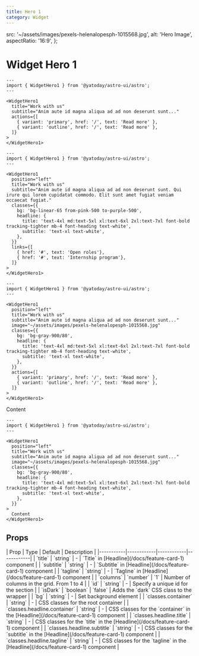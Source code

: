 ```yaml
---
title: Hero 1
category: Widget
---
```



  src: '~/assets/images/pexels-helenalopesph-1015568.jpg',
  alt: 'Hero Image',
  aspectRatio: '16:9',
};

# Widget Hero 1

<Demo title="">
  <WidgetHero1
    title="Work with us"
    subtitle="Anim aute id magna aliqua ad ad non deserunt sunt. Qui irure qui lorem cupidatat commodo. Elit sunt amet fugiat veniam occaecat fugiat."
    actions={[
      { variant: 'primary', href: '/', text: 'Read more' },
      { variant: 'outline', href: '/', text: 'Read more' },
    ]}
  >
  </WidgetHero1>
</Demo>

```astro
---
import { WidgetHero1 } from '@yatoday/astro-ui/astro';
---

<WidgetHero1
  title="Work with us"
  subtitle="Anim aute id magna aliqua ad ad non deserunt sunt..."
  actions={[
    { variant: 'primary', href: '/', text: 'Read more' },
    { variant: 'outline', href: '/', text: 'Read more' },
  ]}
>
</WidgetHero1>
```

<Demo title="">
  <WidgetHero1
    position="left"
    title="Work with us"
    subtitle="Anim aute id magna aliqua ad ad non deserunt sunt. Qui irure qui lorem cupidatat commodo. Elit sunt amet fugiat veniam occaecat fugiat."
    classes={{
      bg: 'bg-linear-65 from-pink-500 to-purple-500',
      headline: {
        title: 'text-4xl md:text-5xl xl:text-6xl 2xl:text-7xl font-bold tracking-tighter mb-4 font-heading text-white',
        subtitle: 'text-xl text-white',
      },
    }}
    links={[
      { href: '#', text: 'Open roles'},
      { href: '#', text: 'Internship program'},
    ]}
  >
  </WidgetHero1>
</Demo>

```astro
---
import { WidgetHero1 } from '@yatoday/astro-ui/astro';
---

<WidgetHero1
  position="left"
  title="Work with us"
  subtitle="Anim aute id magna aliqua ad ad non deserunt sunt. Qui irure qui lorem cupidatat commodo. Elit sunt amet fugiat veniam occaecat fugiat."
  classes={{
    bg: 'bg-linear-65 from-pink-500 to-purple-500',
    headline: {
      title: 'text-4xl md:text-5xl xl:text-6xl 2xl:text-7xl font-bold tracking-tighter mb-4 font-heading text-white',
      subtitle: 'text-xl text-white',
    },
  }}
  links={[
    { href: '#', text: 'Open roles'},
    { href: '#', text: 'Internship program'},
  ]}
>
</WidgetHero1>
```

<Demo title="">
  <WidgetHero1
    position="left"
    title="Work with us"
    subtitle="Anim aute id magna aliqua ad ad non deserunt sunt..."
    image="~/assets/images/pexels-helenalopesph-1015568.jpg"
    classes={{
      bg: 'bg-gray-900/80',
      headline: {
        title: 'text-4xl md:text-5xl xl:text-6xl 2xl:text-7xl font-bold tracking-tighter mb-4 font-heading text-white',
        subtitle: 'text-xl text-white',
      },
    }}
    actions={[
      { variant: 'primary', href: '/', text: 'Read more' },
      { variant: 'outline', href: '/', text: 'Read more' },
    ]}
  >
  </WidgetHero1>
</Demo>

```astro
---
import { WidgetHero1 } from '@yatoday/astro-ui/astro';
---

<WidgetHero1
  position="left"
  title="Work with us"
  subtitle="Anim aute id magna aliqua ad ad non deserunt sunt..."
  image="~/assets/images/pexels-helenalopesph-1015568.jpg"
  classes={{
    bg: 'bg-gray-900/80',
    headline: {
      title: 'text-4xl md:text-5xl xl:text-6xl 2xl:text-7xl font-bold tracking-tighter mb-4 font-heading text-white',
      subtitle: 'text-xl text-white',
    },
  }}
  actions={[
    { variant: 'primary', href: '/', text: 'Read more' },
    { variant: 'outline', href: '/', text: 'Read more' },
  ]}
>
</WidgetHero1>
```

<Demo title="">
  <WidgetHero1
    position="left"
    title="Work with us"
    subtitle="Anim aute id magna aliqua ad ad non deserunt sunt..."
    image="~/assets/images/pexels-helenalopesph-1015568.jpg"
    classes={{
      bg: 'bg-gray-900/80',
      headline: {
        title: 'text-4xl md:text-5xl xl:text-6xl 2xl:text-7xl font-bold tracking-tighter mb-4 font-heading text-white',
        subtitle: 'text-xl text-white',
      },
    }}
  >
    <div className="bg-stripe text-gray-500 p-6">
      <div className="text-white">Content</div>
    </div>
  </WidgetHero1>
</Demo>

```astro
---
import { WidgetHero1 } from '@yatoday/astro-ui/astro';
---

<WidgetHero1
  position="left"
  title="Work with us"
  subtitle="Anim aute id magna aliqua ad ad non deserunt sunt..."
  image="~/assets/images/pexels-helenalopesph-1015568.jpg"
  classes={{
    bg: 'bg-gray-900/80',
    headline: {
      title: 'text-4xl md:text-5xl xl:text-6xl 2xl:text-7xl font-bold tracking-tighter mb-4 font-heading text-white',
      subtitle: 'text-xl text-white',
    },
  }}
>
  Content
</WidgetHero1>
```


## Props

<div className="overflow-x-auto">
  <div className="min-w-xl">
    | Prop | Type | Default | Description | 
    |-----------|------------|------------|------------| 
    | `title` | `string` | - | `Title` in [Headline](/docs/feature-card-1) component | 
    | `subtitle` | `string` | - | `Subtitle` in [Headline](/docs/feature-card-1) component | 
    | `tagline` | `string` | - | `Tagline` in [Headline](/docs/feature-card-1) component | 
    | `columns` | `number` | `1` | Number of columns in the grid. From 1 to 4 | 
    | `id` | `string` | - | Specify a unique id for the section | 
    | `isDark` | `boolean` | `false` | Adds the `dark` CSS class to the wrapper |
    | `bg` | `string` | - | Set background element |
    | `classes.container` | `string` | - | CSS classes for the root container | 
    | `classes.headline.container` | `string` | - | CSS classes for the `container` in the [Headline](/docs/feature-card-1) component |
    | `classes.headline.title` | `string` | - | CSS classes for the `title` in the [Headline](/docs/feature-card-1) component | 
    | `classes.headline.subtitle` | `string` | - | CSS classes for the `subtitle` in the [Headline](/docs/feature-card-1) component | 
    | `classes.headline.tagline` | `string` | - | CSS classes for the `tagline` in the [Headline](/docs/feature-card-1) component |
  </div>
</div>
